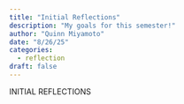```yaml
---
title: "Initial Reflections"
description: "My goals for this semester!"
author: "Quinn Miyamoto"
date: "8/26/25"
categories:
  - reflection
draft: false
---
```


INITIAL REFLECTIONS